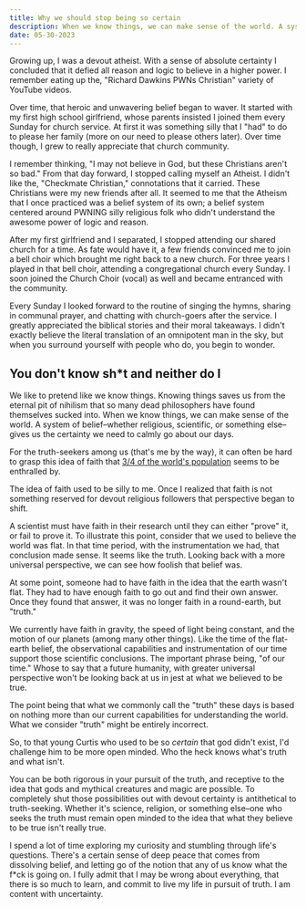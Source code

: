 ```yaml
---
title: Why we should stop being so certain
description: When we know things, we can make sense of the world. A system of belief gives us the certainty we need to calmly go about our days. But what if we're wrong?
date: 05-30-2023
---
```


Growing up, I was a devout atheist.
With a sense of absolute certainty I concluded that it defied all reason and logic to believe in a higher power.
I remember eating up the, "Richard Dawkins PWNs Christian" variety of YouTube videos.

Over time, that heroic and unwavering belief began to waver.
It started with my first high school girlfriend, whose parents insisted I joined them every Sunday for church service.
At first it was something silly that I "had" to do to please her family (more on our need to please others later).
Over time though, I grew to really appreciate that church community.

I remember thinking, "I may not believe in God, but these Christians aren't so bad."
From that day forward, I stopped calling myself an Atheist.
I didn't like the, "Checkmate Christian," connotations that it carried.
These Christians were my new friends after all.
It seemed to me that the Atheism that I once practiced was a belief system of its own; a belief system centered around PWNING silly religious folk who didn't understand the awesome power of logic and reason.

After my first girlfriend and I separated, I stopped attending our shared church for a time.
As fate would have it, a few friends convinced me to join a bell choir which brought me right back to a new church.
For three years I played in that bell choir, attending a congregational church every Sunday.
I soon joined the Church Choir (vocal) as well and became entranced with the community.

Every Sunday I looked forward to the routine of singing the hymns, sharing in communal prayer, and chatting with church-goers after the service.
I greatly appreciated the biblical stories and their moral takeaways.
I didn't exactly believe the literal translation of an omnipotent man in the sky, but when you surround yourself with people who do, you begin to wonder.

## You don't know sh\*t and neither do I

We like to pretend like we know things.
Knowing things saves us from the eternal pit of nihilism that so many dead philosophers have found themselves sucked into.
When we know things, we can make sense of the world.
A system of belief–whether religious, scientific, or something else–gives us the certainty we need to calmly go about our days.

For the truth-seekers among us (that's me by the way), it can often be hard to grasp this idea of faith that [3/4 of the world's population](https://www.pewresearch.org/religion/2012/12/18/global-religious-landscape-exec/) seems to be enthralled by.

The idea of faith used to be silly to me.
Once I realized that faith is not something reserved for devout religious followers that perspective began to shift.

A scientist must have faith in their research until they can either "prove" it, or fail to prove it.
To illustrate this point, consider that we used to believe the world was flat.
In that time period, with the instrumentation we had, that conclusion made sense.
It seems like the truth.
Looking back with a more universal perspective, we can see how foolish that belief was.

At some point, someone had to have faith in the idea that the earth wasn't flat.
They had to have enough faith to go out and find their own answer.
Once they found that answer, it was no longer faith in a round-earth, but "truth."

We currently have faith in gravity, the speed of light being constant, and the motion of our planets (among many other things).
Like the time of the flat-earth belief, the observational capabilities and instrumentation of our time support those scientific conclusions.
The important phrase being, "of our time."
Whose to say that a future humanity, with greater universal perspective won't be looking back at us in jest at what we believed to be true.

The point being that what we commonly call the "truth" these days is based on nothing more than our current capabilities for understanding the world.
What we consider "truth" might be entirely incorrect.

So, to that young Curtis who used to be so _certain_ that god didn't exist, I'd challenge him to be more open minded.
Who the heck knows what's truth and what isn't.

You can be both rigorous in your pursuit of the truth, and receptive to the idea that gods and mythical creatures and magic are possible.
To completely shut those possibilities out with devout certainty is antithetical to truth-seeking.
Whether it's science, religion, or something else–one who seeks the truth must remain open minded to the idea that what they believe to be true isn't really true.

I spend a lot of time exploring my curiosity and stumbling through life's questions.
There's a certain sense of deep peace that comes from dissolving belief, and letting go of the notion that any of us know what the f\*ck is going on.
I fully admit that I may be wrong about everything, that there is so much to learn, and commit to live my life in pursuit of truth.
I am content with uncertainty.
